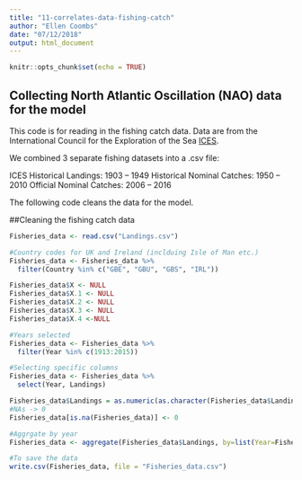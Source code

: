 ```yaml
---
title: "11-correlates-data-fishing-catch"
author: "Ellen Coombs"
date: "07/12/2018"
output: html_document
---
```


```r
knitr::opts_chunk$set(echo = TRUE)
```

## Collecting North Atlantic Oscillation (NAO) data for the model 

This code is for reading in the fishing catch data. 
Data are from the International Council for the Exploration of the Sea [ICES](www.ices.dk). 

We combined 3 separate fishing datasets into a .csv file: 

ICES Historical Landings: 1903 – 1949 
Historical Nominal Catches: 1950 – 2010 
Official Nominal Catches: 2006 – 2016 

The following code cleans the data for the model. 

##Cleaning the fishing catch data
```r

Fisheries_data <- read.csv("Landings.csv")

#Country codes for UK and Ireland (inclduing Isle of Man etc.)
Fisheries_data <- Fisheries_data %>%
  filter(Country %in% c("GBE", "GBU", "GBS", "IRL"))

Fisheries_data$X <- NULL
Fisheries_data$X.1 <- NULL
Fisheries_data$X.2 <- NULL
Fisheries_data$X.3 <- NULL 
Fisheries_data$X.4 <-NULL 

#Years selected 
Fisheries_data <- Fisheries_data %>%
  filter(Year %in% c(1913:2015))

#Selecting specific columns
Fisheries_data <- Fisheries_data %>%
  select(Year, Landings)

Fisheries_data$Landings = as.numeric(as.character(Fisheries_data$Landings))
#NAs -> 0 
Fisheries_data[is.na(Fisheries_data)] <- 0

#Aggrgate by year 
Fisheries_data <- aggregate(Fisheries_data$Landings, by=list(Year=Fisheries_data$Year), FUN=sum)

#To save the data
write.csv(Fisheries_data, file = "Fisheries_data.csv")

```

